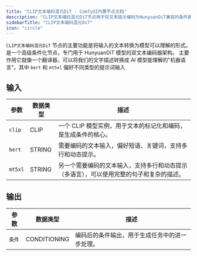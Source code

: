 ```yaml
---
title: "CLIP文本编码混元DiT - ComfyUI内置节点文档"
description: "CLIP文本编码混元DiT节点用于将文本提示编码为HunyuanDiT兼容的条件嵌入。"
sidebarTitle: "CLIP文本编码混元DiT"
icon: "circle"
---
```


`CLIP文本编码混元DiT` 节点的主要功能是将输入的文本转换为模型可以理解的形式。是一个高级条件化节点，专门用于 HunyuanDiT 模型的双文本编码器架构。
主要作用它就像一个翻译器，可以将我们的文字描述转换成 AI 模型能理解的"机器语言"。其中 `bert` 和 `mt5xl` 偏好不同类型的提示词输入

## 输入

| 参数      | 数据类型 | 描述                                                         |
| --------- | -------------- | ------------------------------------------------------------ |
| `clip`    | CLIP         | 一个 CLIP 模型实例，用于文本的标记化和编码，是生成条件的核心。 |
| `bert`    | STRING       | 需要编码的文本输入，偏好短语、关键词，支持多行和动态提示。                   |
| `mt5xl`   | STRING       | 另一个需要编码的文本输入，支持多行和动态提示（多语言），可以使用完整的句子和复杂的描述。              |

## 输出

| 参数         | 数据类型 | 描述                                                         |
| ------------ | -------------- | ------------------------------------------------------------ |
| `条件` | CONDITIONING | 编码后的条件输出，用于生成任务中的进一步处理。               |
